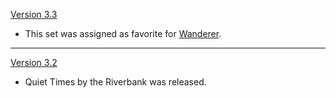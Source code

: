 {{Change History/Header}}
[[Version 3.3]]
* This set was assigned as favorite for [[Wanderer]].
----
[[Version 3.2]]
* Quiet Times by the Riverbank was released.